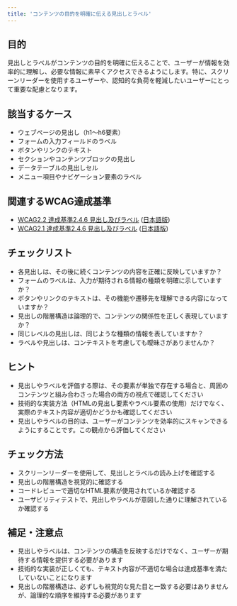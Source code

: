 ```yaml
---
title: 'コンテンツの目的を明確に伝える見出しとラベル'
---
```


## 目的

見出しとラベルがコンテンツの目的を明確に伝えることで、ユーザーが情報を効率的に理解し、必要な情報に素早くアクセスできるようにします。特に、スクリーンリーダーを使用するユーザーや、認知的な負荷を軽減したいユーザーにとって重要な配慮となります。

## 該当するケース

- ウェブページの見出し（h1〜h6要素）
- フォームの入力フィールドのラベル
- ボタンやリンクのテキスト
- セクションやコンテンツブロックの見出し
- データテーブルの見出しセル
- メニュー項目やナビゲーション要素のラベル

## 関連するWCAG達成基準

- [WCAG2.2 達成基準2.4.6 見出し及びラベル](https://www.w3.org/WAI/WCAG22/Understanding/headings-and-labels) ([日本語版](https://waic.jp/translations/WCAG21/Understanding/headings-and-labels))
- [WCAG2.1 達成基準2.4.6 見出し及びラベル](https://www.w3.org/WAI/WCAG21/Understanding/headings-and-labels) ([日本語版](https://waic.jp/translations/WCAG21/Understanding/headings-and-labels))

## チェックリスト

- 各見出しは、その後に続くコンテンツの内容を正確に反映していますか？
- フォームのラベルは、入力が期待される情報の種類を明確に示していますか？
- ボタンやリンクのテキストは、その機能や遷移先を理解できる内容になっていますか？
- 見出しの階層構造は論理的で、コンテンツの関係性を正しく表現していますか？
- 同じレベルの見出しは、同じような種類の情報を表していますか？
- ラベルや見出しは、コンテキストを考慮しても曖昧さがありませんか？

## ヒント

- 見出しやラベルを評価する際は、その要素が単独で存在する場合と、周囲のコンテンツと組み合わさった場合の両方の視点で確認してください
- 技術的な実装方法（HTMLの見出し要素やラベル要素の使用）だけでなく、実際のテキスト内容が適切かどうかも確認してください
- 見出しやラベルの目的は、ユーザーがコンテンツを効率的にスキャンできるようにすることです。この観点から評価してください

## チェック方法

- スクリーンリーダーを使用して、見出しとラベルの読み上げを確認する
- 見出しの階層構造を視覚的に確認する
- コードレビューで適切なHTML要素が使用されているか確認する
- ユーザビリティテストで、見出しやラベルが意図した通りに理解されているか確認する

## 補足・注意点

- 見出しやラベルは、コンテンツの構造を反映するだけでなく、ユーザーが期待する情報を提供する必要があります
- 技術的な実装が正しくても、テキスト内容が不適切な場合は達成基準を満たしていないことになります
- 見出しの階層構造は、必ずしも視覚的な見た目と一致する必要はありませんが、論理的な順序を維持する必要があります 